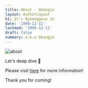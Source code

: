 ```yaml
---
title: About - bbangjo
layout: AuthorLayout
h1: It's Byeonggeun Jo
date: '1999-12-11'
lastmod: '1999-12-11'
draft: false
summary: a.k.a bbangjo
---
```


![about](/static/images/about.jpg)

Let's deep dive 👋

Please visit [here](https://www.linkedin.com/in/byeong-geun-jo-63b360205/) for more information!

Thank you for coming!
